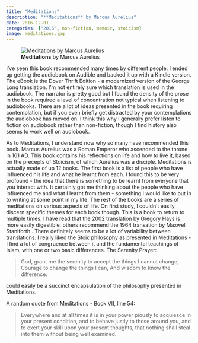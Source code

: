 ```yaml
---
title: "Meditations"
description: "**Meditations** by Marcus Aurelius"
date: 2016-12-01
categories: ["2016", non-fiction, memoir, stoicism]
image: meditations.jpg
---
```

![**Meditations** by Marcus Aurelius](meditations.jpg){fig-align="left"}

I've seen this book recommended many times by different people. I ended up getting the audiobook on Audible and backed it up with a Kindle version. The eBook is the Dover Thrift Edition - a modernized version of the George Long translation. I'm not entirely sure which translation is used in the audiobook. The narrator is pretty good but I found the density of the prose in the book required a level of concentration not typical when listening to audiobooks. There are a lot of ideas presented in the book requiring contemplation, but if you even briefly get distracted by your contemplations the audiobook has moved on. I think this why I generally prefer listen to fiction on audiobook rather than non-fiction, though I find history also seems to work well on audiobook.

As to Meditations, I understand now why so many have recommended this book. Marcus Aurelius was a Roman Emperor who ascended to the throne in 161 AD. This book contains his reflections on life and how to live it, based on the precepts of Stoicism, of which Aurelius was a disciple. Meditations is actually made of up 12 books. The first book is a list of people who have influenced his life and what he learnt from each. I found this to be very profound - the idea that there is something to be learnt from everyone that you interact with. It certainly got me thinking about the people who have influenced me and what I learnt from them - something I would like to put in to writing at some point in my life. The rest of the books are a series of meditations on various aspects of life. On first study, I couldn't easily discern specific themes for each book though.
This is a book to return to multiple times. I have read that the 2002 translation by Gregory Hays is more easily digestible, others recommend the 1964 transation by Maxwell Staniforth . There definitely seems to be a lot of variability between translations.
I really liked the Stoic philosophy as presented in Meditations - I find a lot of congruence between it and the fundamental teachings of Islam, with one or two basic differences. The Serenity Prayer:

> God, grant me the serenity to accept the things I cannot change,
> Courage to change the things I can,
> And wisdom to know the difference.

could easily be a succinct encapsulation of the philosophy presented in Meditations.

A random quote from Meditations - Book VII, line 54:

> Everywhere and at all times it is in your power piously to acquiesce in your present condition, 
> and to behave justly to those around you,
> and to exert your skill upon your present thoughts,
> that nothing shall steal into them without being well examined. 